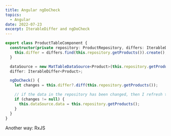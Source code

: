 ```yaml
---
title: Angular ngDoCheck
topics:
  - Angular
date: 2022-07-23
excerpt: IterableDiffer and ngDoCheck
---
```


```ts
export class ProductTableComponent {
  constructor(private repository: ProductRepository, differs: IterableDiffers) {
    this.differ = differs.find(this.repository.getProducts()).create();
  }

  dataSource = new MatTableDataSource<Product>(this.repository.getProducts());
  differ: IterableDiffer<Product>;

  ngDoCheck() {
    let changes = this.differ?.diff(this.repository.getProducts());

    // if the data in the repository has been changed, then I refresh the data source, which has the effect of updating the table.
    if (changes != null) {
      this.dataSource.data = this.repository.getProducts();
    }
  }
}
```

Another way: RxJS
